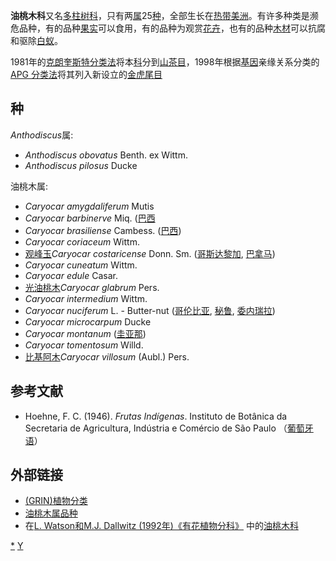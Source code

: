 {{Automatic Taxobox
| taxon = Caryocaraceae
| image = Pequi01.JPG
| image_caption = ''[[Caryocar_brasiliense|Caryocar brasiliense]]''
| authority = [[Szyszyl.|Szyszyl.]]
| subdivision_ranks = [[属|属]]
| subdivision = 
''[[Anthodiscus|Anthodiscus]]''<br>
[[油桃木属|油桃木属]]''Caryocar''
}}

'''油桃木科'''又名[[多柱树科|多柱树科]]，只有两[[属|属]]25[[种|种]]，全部生长在[[热带|热带]][[美洲|美洲]]。有许多种类是濒危品种，有的品种[[果实|果实]]可以食用，有的品种为观赏[[花卉|花卉]]，也有的品种[[木材|木材]]可以抗腐和驱除[[白蚁|白蚁]]。

1981年的[[克朗奎斯特分类法|克朗奎斯特分类法]]将本[[科|科]]分到[[山茶目|山茶目]]，1998年根据[[基因|基因]]亲缘关系分类的[[APG_分类法|APG 分类法]]将其列入新设立的[[金虎尾目|金虎尾目]]

==种==
;''Anthodiscus''属:
*''Anthodiscus obovatus'' Benth. ex Wittm. 
*''Anthodiscus pilosus'' Ducke

;油桃木属:
*''Caryocar amygdaliferum'' Mutis
*''Caryocar barbinerve'' Miq. ([[巴西|巴西]]
*''Caryocar brasiliense'' Cambess. ([[巴西|巴西]])
*''Caryocar coriaceum'' Wittm. 
*[[观峰玉|观峰玉]]''Caryocar costaricense'' Donn. Sm. ([[哥斯达黎加|哥斯达黎加]], [[巴拿马|巴拿马]])
*''Caryocar cuneatum'' Wittm.
*''Caryocar edule'' Casar.  
*[[光油桃木|光油桃木]]''Caryocar glabrum'' Pers. 
*''Caryocar intermedium'' Wittm. 
*''Caryocar nuciferum'' L. - Butter-nut ([[哥伦比亚|哥伦比亚]], [[秘鲁|秘鲁]], [[委内瑞拉|委内瑞拉]])
*''Caryocar microcarpum'' Ducke
*''Caryocar montanum'' ([[圭亚那|圭亚那]])
*''Caryocar tomentosum'' Willd.
*[[比基阿木|比基阿木]]''Caryocar villosum'' (Aubl.) Pers.

==参考文献==
*Hoehne, F. C. (1946). ''Frutas Indígenas''. Instituto de Botânica da Secretaria de Agricultura, Indústria e Comércio de São Paulo （[[葡萄牙语|葡萄牙语]]）

== 外部链接 ==

* [http://www.ars-grin.gov/cgi-bin/npgs/html/gnlist.pl?221 (GRIN)植物分类] {{Wayback|url=http://www.ars-grin.gov/cgi-bin/npgs/html/gnlist.pl?221 |date=20000412145405 }} 
* [https://web.archive.org/web/20060518105858/http://www.ciat.cgiar.org/ipgri/fruits_from_americas/frutales/species%20Caryocar.htm 油桃木属品种]
* 在[http://delta-intkey.com/angio/ L. Watson和M.J. Dallwitz (1992年)《有花植物分科》] {{Wayback|url=http://delta-intkey.com/angio/ |date=20070103200438 }}中的[http://delta-intkey.com/angio/www/caryocar.htm 油桃木科] {{Wayback|url=http://delta-intkey.com/angio/www/caryocar.htm |date=20060426073720 }}
{{Taxonbar|from=Q131345}}

{{DEFAULTSORT:Caryocaraceae}}
[[Category:油桃木科|*]]
[[Category:植物科名|Y]]